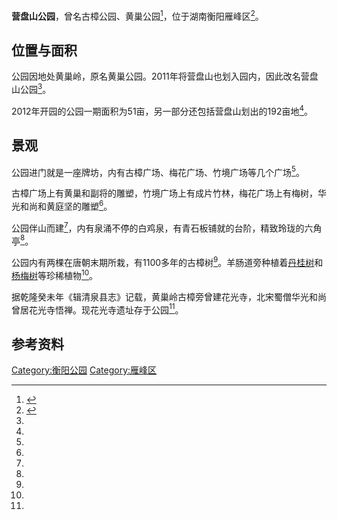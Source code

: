 '''营盘山公园'''，曾名古樟公园、黄巢公园<ref name=":0">{{Cite news|url=http://news.focus.cn/hengyang/2012-11-09/2510131.html|title=营盘山公园：掀起我的盖头来 让你看看我的美|last=|first=|date=2012年11月9日|work=搜狐焦点网|accessdate=}}</ref>，位于湖南衡阳雁峰区<ref name=":1">{{Cite news|url=http://hn.rednet.cn/c/2012/12/27/2861335.htm|title=营盘山公园昨盛装开园 衡阳又多一休闲之处|last=邓|first=德胜|date=2012年12月27日|work=红网|accessdate=|archive-date=2013年3月26日|archive-url=https://web.archive.org/web/20130326161042/http://hn.rednet.cn/c/2012/12/27/2861335.htm|dead-url=no}}</ref>。

== 位置与面积 ==
公园因地处黄巢岭，原名黄巢公园。2011年将营盘山也划入园内，因此改名营盘山公园<ref name=":0" />。

2012年开园的公园一期面积为51亩，另一部分还包括营盘山划出的192亩地<ref name=":1" />。

== 景观 ==
公园进门就是一座牌坊，内有古樟广场、梅花广场、竹境广场等几个广场<ref name=":0" />。

古樟广场上有黄巢和副将的雕塑，竹境广场上有成片竹林，梅花广场上有梅树，华光和尚和黄庭坚的雕塑<ref name=":0" />。

公园伴山而建<ref name=":1" />，内有泉涌不停的白鸡泉，有青石板铺就的台阶，精致玲珑的六角亭<ref name=":0" />。

公园内有两棵在唐朝末期所栽，有1100多年的古樟树<ref name=":0" />。羊肠道旁种植着[[丹桂|丹桂树]]和[[杨梅|杨梅树]]等珍稀植物<ref name=":1" />。

据乾隆癸未年《辑清泉县志》记载，黄巢岭古樟旁曾建花光寺，北宋蜀僧华光和尚曾居花光寺悟禅。现花光寺遗址存于公园<ref name=":0" />。

== 参考资料 ==
{{Reflist|2}}{{衡阳公园}}
[[Category:衡阳公园|Category:衡阳公园]]
[[Category:雁峰区|Category:雁峰区]]